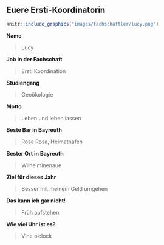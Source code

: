 ## Euere Ersti-Koordinatorin {#fachschaftler-fachschaftlerinnen-ersti-koordination}

```r
knitr::include_graphics("images/fachschaftler/lucy.png")
```

**Name**

> Lucy

**Job in der Fachschaft**

> Ersti Koordination

**Studiengang**

> Geoökologie

**Motto**

> Leben und leben lassen

**Beste Bar in Bayreuth**

> Rosa Rosa, Heimathafen

**Bester Ort in Bayreuth**

> Wilhelminenaue

**Ziel für dieses Jahr**

> Besser mit meinem Geld umgehen

**Das kann ich gar nicht!**

> Früh aufstehen

**Wie viel Uhr ist es?**

> Vine o'clock